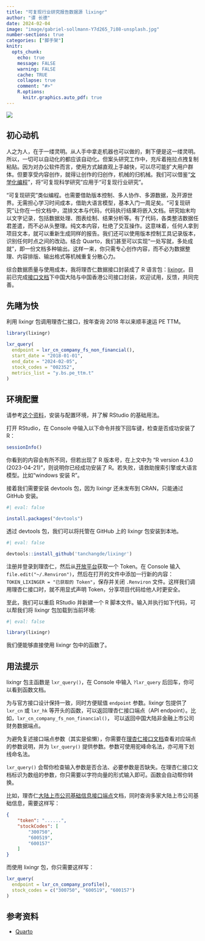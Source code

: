 ```yaml
---
title: "可复现行业研究报告数据源 lixingr"
author: "谭 长德"
date: 2024-02-04
image: "image/gabriel-sollmann-Y7d265_7i08-unsplash.jpg"
number-sections: true
categories: ["脚手架"]
knitr:
  opts_chunk: 
    echo: true
    message: FALSE
    warning: FALSE
    cache: TRUE
    collapse: true
    comment: "#>" 
    R.options:
      knitr.graphics.auto_pdf: true
---
```


![](image/gabriel-sollmann-Y7d265_7i08-unsplash.jpg)

## 初心动机

人之为人，在于一缕灵明。从人手中拿走机器也可以做的，剩下便是这一缕灵明。所以，一切可以自动化的都应该自动化。但案头研究工作中，充斥着拖拉点拽复制粘贴。因为对办公软件而言，使用方式越直观上手越快，可以尽可能扩大用户群体。但要享受内容创作，就得让创作的归创作，机械的归机械。我们可以借鉴“[文学化编程](https://yihui.org/cn/2014/01/literate-programming/)”，将“可复现科学研究”应用于“可复现行业研究”。

“可复现研究”类似编程。也需要借助版本控制、多人协作、多源数据，及开源世界。无需担心学习时间成本，借助大语言模型，基本入门一周足矣。“可复现研究”让你在一份文档中，混排文本与代码，代码执行结果将嵌入文档。研究始末均以文字记录，包括数据处理、图表绘制、结果分析等。有了代码，各类整洁数据任君差遣，而不必从头整理。纯文本内容，杜绝了交互操作。这意味着，任何人拿到项目文本，就可以重新生成同样的报告。我们还可以使用版本控制工具记录版本，识别任何时点之间的改动。结合 Quarto，我们甚至可以实现“一处写就，多处成就”，即一份文档多种输出。这样一来，你只需专心创作内容，而不必为数据整理、内容排版、输出格式等机械重复分散心力。

综合数据质量与使用成本，我将理杏仁数据接口封装成了 R 语言包：[lixingr](https://github.com/tanchangde/lixingr)。目前已完成[接口文档](https://www.lixinger.com/open/api/doc)下中国大陆与中国香港公司接口封装，欢迎试用，反馈，共同完善。

## 先睹为快

利用 lixingr 包调用理杏仁接口，按年查询 2018 年以来顺丰速运 PE TTM。

```r
library(lixingr)

lxr_query(
  endpoint = lxr_cn_company_fs_non_financial(),
  start_date = "2018-01-01",
  end_date = "2024-02-05",
  stock_codes = "002352",
  metrics_list = "y.bs.pe_ttm.t"
)
```

## 环境配置

请参考[这个资料](https://bookdown.org/wangminjie/R4DS/baseR-install.html)，安装与配置环境，并了解 RStudio 的基础用法。

打开 RStudio，在 Console 中输入以下命令并按下回车键，检查是否成功安装了 R：

```r
sessionInfo()
```

你看到的内容会有所不同，但若出现了 R 版本号，在上文中为 “R version 4.3.0 (2023-04-21)”，则说明你已经成功安装了 R。若失败，请救助搜索引擎或大语言模型。比如“windows 安装 R”。

接着我们需要安装 devtools 包，因为 lixingr 还未发布到 CRAN，只能通过 GitHub 安装。

```r
#| eval: false

install.packages("devtools")
```

透过 devtools 包，我们可以将托管在 GitHub 上的 lixingr 包安装到本地。

```r
#| eval: false

devtools::install_github('tanchangde/lixingr')
```

注册并登录到理杏仁，然后从[开放平台](https://www.lixinger.com/open/api/token)获取一个 Token。在 Console 输入 `file.edit("~/.Renviron")`，然后在打开的文件中添加一行新的内容：`TOKEN_LIXINGER = "已获取的 Token"`，保存并关闭 `.Renviron` 文件。这样我们调用理杏仁接口时，就不用显式声明 Token，分享项目代码给他人时更安全。

至此，我们可以重启 RStudio 并新建一个 R 脚本文件。输入并执行如下代码，可以帮我们将 lixingr 包加载到当前环境:

```r
#| eval: false

library(lixingr)
```

我们便能够直接使用 lixingr 包中的函数了。

## 用法提示

lixingr 包主函数是 `lxr_query()`，在 Console 中输入 `?lxr_query` 后回车，你可以看到函数文档。

为与官方接口设计保持一致，同时方便赋值 `endpoint` 参数。lixingr 包提供了 `lxr_cn` 或 `lxr_hk` 等开头的函数，可以返回理杏仁接口端点（API endpoint）。比如，`lxr_cn_company_fs_non_financial()`， 可以返回中国大陆非金融上市公司财务数据端点。

为避免复述接口端点参数（其实是偷懒），你需要在[理杏仁接口文档](https://www.lixinger.com/open/api/)查看对应端点的参数说明，并为 `lxr_query()` 提供参数。参数可使用驼峰命名法，亦可用下划线命名法。

`lxr_query()` 会帮你检查输入参数是否合法、必要参数是否缺失。在理杏仁接口文档标识为数组的参数，你只需要以字符向量的形式输入即可。函数会自动帮你转换。

比如，理杏仁[大陆上市公司基础信息接口端点](https://www.lixinger.com/open/api/doc?api-key=cn/company/profile)文档，同时查询多家大陆上市公司基础信息，需要这样写：

```json
{
	"token": "......",
	"stockCodes": [
		"300750",
		"600519",
		"600157"
	]
}
```

而使用 lixingr 包，你只需要这样写：

```r
lxr_query(
  endpoint = lxr_cn_company_profile(),
  stock_codes = c("300750", "600519", "600157")
)
```

## 参考资料

- [Quarto](https://quarto.org/)
